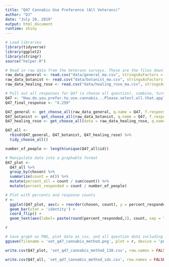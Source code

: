 ```yaml
---
title: "Q47 Cannabis Use Preference (All Veterans)"
author: "DJ"
date: "July 29, 2019"
output: html_document
runtime: shiny
---
```


```r
# Load libraries
library(tidyverse)
library(ggplot2)
library(stringr)
source("helper.R")
```

```r
# Read in raw data from the Veterans surveys. These are the files downloaded from survey monkey saved as a .csv
raw_data_general <- read.csv("data/general_ma.csv", stringsAsFactors = FALSE)
raw_data_botanist <- read.csv("data/botanist_ma.csv", stringsAsFactors = FALSE)
raw_data_healing_rose <- read.csv("data/healing_rose_ma.csv", stringsAsFactors = FALSE)
```

```r
# Pull out all responses for Q47 (a choose all question), combine, turn into a tidy data format for further processing then determine 'question n'
Q47 <- "How.do.you.prefer.to.use.cannabis...Please.select.all.that.apply."
Q47_final_response <- "X.259"

Q47_general <- get_choose_all(raw_data_general, q.name = Q47, f.response = Q47_final_response)
Q47_botanist <- get_choose_all(raw_data_botanist, q.name = Q47, f.response = Q47_final_response)
Q47_healing_rose <- get_choose_all(data = raw_data_healing_rose, q.name = Q47, f.response = Q47_final_response)

Q47_all <- 
  rbind(Q47_general, Q47_botanist, Q47_healing_rose) %>%
  tidy_choose_all()

number_of_people <- length(unique(Q47_all$id))
```

```r
# Manipulate data into a graphable format
Q47_plot <-
  Q47_all %>%
  group_by(chosen) %>%
  summarize(count = n()) %>%
  mutate(percent_all = count / sum(count)) %>%
  mutate(percent_responded = count / number_of_people)
```

```r
# Plot with percents and response counts
r <- 
  ggplot(Q47_plot, aes(x = reorder(chosen, count), y = percent_responded)) +
  geom_bar(stat = 'identity') +
  coord_flip() +
  geom_text(aes(label= paste(round(percent_responded,2), count, sep = "***")))

r
```

```r
# Save graph as PNG, plot data as csv, and all question data including response IDs as csv (save question n and N at end of plot file as "_x.x")
ggsave(filename = 'vet_q47_cannabis_method.png', plot = r, device = 'png')

write.csv(Q47_plot, 'vet_q47_cannabis_method_138.csv', row.names = FALSE)

write.csv(Q47_all, 'vet_q47_cannabis_method_ids.csv', row.names = FALSE)
```
